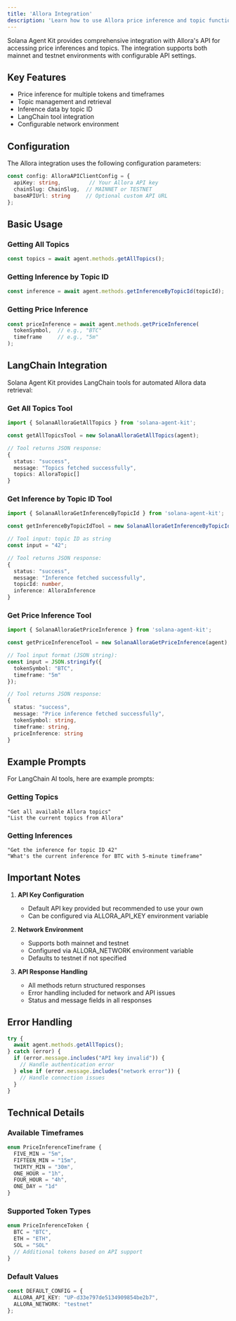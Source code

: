 ```yaml
---
title: 'Allora Integration'
description: 'Learn how to use Allora price inference and topic functionality'
---
```



Solana Agent Kit provides comprehensive integration with Allora's API for accessing price inferences and topics. The integration supports both mainnet and testnet environments with configurable API settings.

## Key Features

- Price inference for multiple tokens and timeframes
- Topic management and retrieval
- Inference data by topic ID
- LangChain tool integration
- Configurable network environment

## Configuration

The Allora integration uses the following configuration parameters:

```typescript
const config: AlloraAPIClientConfig = {
  apiKey: string,         // Your Allora API key
  chainSlug: ChainSlug,  // MAINNET or TESTNET
  baseAPIUrl: string     // Optional custom API URL
};
```

## Basic Usage

### Getting All Topics

```typescript
const topics = await agent.methods.getAllTopics();
```

### Getting Inference by Topic ID

```typescript
const inference = await agent.methods.getInferenceByTopicId(topicId);
```

### Getting Price Inference

```typescript
const priceInference = await agent.methods.getPriceInference(
  tokenSymbol,  // e.g., "BTC"
  timeframe     // e.g., "5m"
);
```

## LangChain Integration

Solana Agent Kit provides LangChain tools for automated Allora data retrieval:

### Get All Topics Tool

```typescript
import { SolanaAlloraGetAllTopics } from 'solana-agent-kit';

const getAllTopicsTool = new SolanaAlloraGetAllTopics(agent);

// Tool returns JSON response:
{
  status: "success",
  message: "Topics fetched successfully",
  topics: AlloraTopic[]
}
```

### Get Inference by Topic ID Tool

```typescript
import { SolanaAlloraGetInferenceByTopicId } from 'solana-agent-kit';

const getInferenceByTopicIdTool = new SolanaAlloraGetInferenceByTopicId(agent);

// Tool input: topic ID as string
const input = "42";

// Tool returns JSON response:
{
  status: "success",
  message: "Inference fetched successfully",
  topicId: number,
  inference: AlloraInference
}
```

### Get Price Inference Tool

```typescript
import { SolanaAlloraGetPriceInference } from 'solana-agent-kit';

const getPriceInferenceTool = new SolanaAlloraGetPriceInference(agent);

// Tool input format (JSON string):
const input = JSON.stringify({
  tokenSymbol: "BTC",
  timeframe: "5m"
});

// Tool returns JSON response:
{
  status: "success",
  message: "Price inference fetched successfully",
  tokenSymbol: string,
  timeframe: string,
  priceInference: string
}
```

## Example Prompts

For LangChain AI tools, here are example prompts:

### Getting Topics
```text
"Get all available Allora topics"
"List the current topics from Allora"
```

### Getting Inferences
```text
"Get the inference for topic ID 42"
"What's the current inference for BTC with 5-minute timeframe"
```

## Important Notes

1. **API Key Configuration**
   - Default API key provided but recommended to use your own
   - Can be configured via ALLORA_API_KEY environment variable

2. **Network Environment**
   - Supports both mainnet and testnet
   - Configured via ALLORA_NETWORK environment variable
   - Defaults to testnet if not specified

3. **API Response Handling**
   - All methods return structured responses
   - Error handling included for network and API issues
   - Status and message fields in all responses

## Error Handling

```typescript
try {
  await agent.methods.getAllTopics();
} catch (error) {
  if (error.message.includes("API key invalid")) {
    // Handle authentication error
  } else if (error.message.includes("network error")) {
    // Handle connection issues
  }
}
```

## Technical Details

### Available Timeframes
```typescript
enum PriceInferenceTimeframe {
  FIVE_MIN = "5m",
  FIFTEEN_MIN = "15m",
  THIRTY_MIN = "30m",
  ONE_HOUR = "1h",
  FOUR_HOUR = "4h",
  ONE_DAY = "1d"
}
```

### Supported Token Types
```typescript
enum PriceInferenceToken {
  BTC = "BTC",
  ETH = "ETH",
  SOL = "SOL"
  // Additional tokens based on API support
}
```

### Default Values
```typescript
const DEFAULT_CONFIG = {
  ALLORA_API_KEY: "UP-d33e797de5134909854be2b7",
  ALLORA_NETWORK: "testnet"
};
```